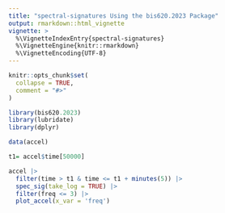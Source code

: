 ```yaml
---
title: "spectral-signatures Using the bis620.2023 Package"
output: rmarkdown::html_vignette
vignette: >
  %\VignetteIndexEntry{spectral-signatures}
  %\VignetteEngine{knitr::rmarkdown}
  %\VignetteEncoding{UTF-8}
---
```


```r
knitr::opts_chunk$set(
  collapse = TRUE,
  comment = "#>"
)
```

```r
library(bis620.2023)
library(lubridate)
library(dplyr)

data(accel)

t1= accel$time[50000]

accel |> 
  filter(time > t1 & time <= t1 + minutes(5)) |>
  spec_sig(take_log = TRUE) |>
  filter(freq <= 3) |>
  plot_accel(x_var = 'freq')
```
